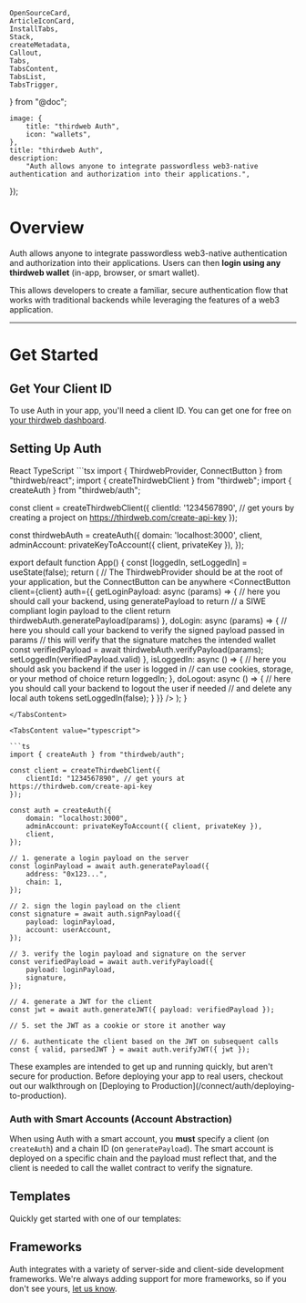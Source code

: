 	OpenSourceCard,
	ArticleIconCard,
	InstallTabs,
	Stack,
	createMetadata,
	Callout,
	Tabs,
	TabsContent,
	TabsList,
	TabsTrigger,
} from "@doc";

	image: {
		title: "thirdweb Auth",
		icon: "wallets",
	},
	title: "thirdweb Auth",
	description:
		"Auth allows anyone to integrate passwordless web3-native authentication and authorization into their applications.",
});

# Overview

Auth allows anyone to integrate passwordless web3-native authentication and authorization into their applications. Users can then **login using any thirdweb wallet** (in-app, browser, or smart wallet).

This allows developers to create a familiar, secure authentication flow that works with traditional backends while leveraging the features of a web3 application.

---

# Get Started

<InstallTabs
	npm="npm i thirdweb"
	yarn="yarn add thirdweb"
	pnpm="pnpm i thirdweb"
	bun="bun i thirdweb"
/>

## Get Your Client ID

To use Auth in your app, you'll need a client ID. You can get one for free on [your thirdweb dashboard](https://thirdweb.com/create-api-key).

## Setting Up Auth

<Tabs defaultValue="react">

<TabsList>
	<TabsTrigger value="react">React</TabsTrigger>
	<TabsTrigger value="typescript">TypeScript</TabsTrigger>
</TabsList>

<TabsContent value="react">
```tsx
import { ThirdwebProvider, ConnectButton } from "thirdweb/react";
import { createThirdwebClient } from "thirdweb";
import { createAuth } from "thirdweb/auth";

const client = createThirdwebClient({
clientId: '1234567890', // get yours by creating a project on https://thirdweb.com/create-api-key
});

const thirdwebAuth = createAuth({
domain: 'localhost:3000',
client,
adminAccount: privateKeyToAccount({ client, privateKey }),
});

export default function App() {
	const [loggedIn, setLoggedIn] = useState(false);
	return (
		// The ThirdwebProvider should be at the root of your application, but the ConnectButton can be anywhere
		<ThirdwebProvider>
			<ConnectButton
				client={client}
				auth={{
					getLoginPayload: async (params) => {
						// here you should call your backend, using generatePayload to return
						// a SIWE compliant login payload to the client
						return thirdwebAuth.generatePayload(params)
					},
					doLogin: async (params) => {
             					// here you should call your backend to verify the signed payload passed in params
						// this will verify that the signature matches the intended wallet
						const verifiedPayload = await thirdwebAuth.verifyPayload(params);
						setLoggedIn(verifiedPayload.valid)
					},
					isLoggedIn: async () => {
						// here you should ask you backend if the user is logged in
						// can use cookies, storage, or your method of choice
						return loggedIn;
					},
					doLogout: async () => {
						// here you should call your backend to logout the user if needed
						// and delete any local auth tokens
						setLoggedIn(false);
					}
				}}
			/>
		</ThirdwebProvider>
	);
}
```
</TabsContent>

<TabsContent value="typescript">

```ts
import { createAuth } from "thirdweb/auth";

const client = createThirdwebClient({
	clientId: "1234567890", // get yours at https://thirdweb.com/create-api-key
});

const auth = createAuth({
	domain: "localhost:3000",
	adminAccount: privateKeyToAccount({ client, privateKey }),
	client,
});

// 1. generate a login payload on the server
const loginPayload = await auth.generatePayload({
	address: "0x123...",
	chain: 1,
});

// 2. sign the login payload on the client
const signature = await auth.signPayload({
	payload: loginPayload,
	account: userAccount,
});

// 3. verify the login payload and signature on the server
const verifiedPayload = await auth.verifyPayload({
	payload: loginPayload,
	signature,
});

// 4. generate a JWT for the client
const jwt = await auth.generateJWT({ payload: verifiedPayload });

// 5. set the JWT as a cookie or store it another way

// 6. authenticate the client based on the JWT on subsequent calls
const { valid, parsedJWT } = await auth.verifyJWT({ jwt });
```

</TabsContent>

<Callout variant="warning" title="Deploying to Production">
	These examples are intended to get up and running quickly, but aren't secure
	for production. Before deploying your app to real users, checkout out our
	walkthrough on [Deploying to
	Production](/connect/auth/deploying-to-production).
</Callout>

### Auth with Smart Accounts (Account Abstraction)

When using Auth with a smart account, you **must** specify a client (on `createAuth`) and a chain ID (on `generatePayload`). The smart account is deployed on a specific chain and the payload must reflect that, and the client is needed to call the wallet contract to verify the signature.

</Tabs>

## Templates

Quickly get started with one of our templates:

<OpenSourceCard
	title="Auth + Next.js"
	href="https://github.com/thirdweb-example/thirdweb-auth-next"
	description="A working example of Auth + Next.js"
/>

<OpenSourceCard
	title="Auth + Express"
	href="https://github.com/thirdweb-example/thirdweb-auth-express"
	description="A working example of a React + Express app using Auth"
/>

## Frameworks

Auth integrates with a variety of server-side and client-side development frameworks. We&apos;re always adding support for more frameworks, so if you don&apos;t see yours, [let us know](https://thirdweb.com/contact-us).

<Stack>

<ArticleIconCard
	title="Next.js"
	href="/wallets/auth/frameworks/next"
	description="Integrate Auth in Next.js applications."
	image={next}
/>

<ArticleIconCard
	title="React + Express"
	href="/wallets/auth/frameworks/react-express"
	description="Integrate Auth in React applications using Vite and Express."
	image={react}
/>

</Stack>
